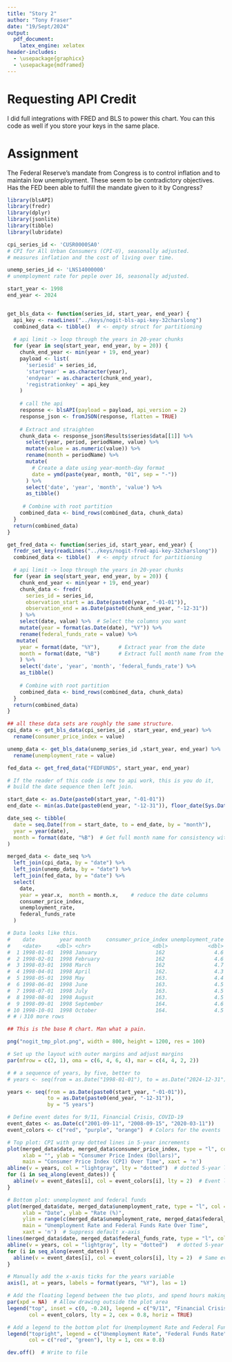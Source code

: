 ```yaml
---
title: "Story 2"
author: "Tony Fraser"
date: "19/Sept/2024"
output:
  pdf_document:
    latex_engine: xelatex
header-includes:
  - \usepackage{graphicx}
  - \usepackage{mdframed}
---
```


# Requesting API Credit
I did full integrations with FRED and BLS to power this chart. You can this code as well if you store your keys in the same place. 

# Assignment 

The Federal Reserve's mandate from Congress is to control inflation and to maintain low unemployment. These seem to be contradictory objectives. Has the FED been able to fulfill the mandate given to it by Congress?

\newpage

```r
library(blsAPI)
library(fredr) 
library(dplyr)
library(jsonlite)
library(tibble)
library(lubridate)

cpi_series_id <- 'CUSR0000SA0'
# CPI for All Urban Consumers (CPI-U), seasonally adjusted.
# measures inflation and the cost of living over time.

unemp_series_id <- 'LNS14000000'
# unemployment rate for peple over 16, seasonally adjusted.

start_year <- 1998
end_year <- 2024


get_bls_data <- function(series_id, start_year, end_year) { 
  api_key <- readLines("../keys/nogit-bls-api-key-32charslong")
  combined_data <- tibble()  # <- empty struct for partitioning 
  
  # api limit -> loop through the years in 20-year chunks 
  for (year in seq(start_year, end_year, by = 20)) {
    chunk_end_year <- min(year + 19, end_year)
    payload <- list(
      'seriesid' = series_id,
      'startyear' = as.character(year),
      'endyear' = as.character(chunk_end_year),
      'registrationkey' = api_key
    )
    
    # call the api
    response <- blsAPI(payload = payload, api_version = 2)
    response_json <- fromJSON(response, flatten = TRUE)
    
    # Extract and straighten
    chunk_data <- response_json$Results$series$data[[1]] %>%
      select(year, period, periodName, value) %>%
      mutate(value = as.numeric(value)) %>%  
      rename(month = periodName) %>%
      mutate(
        # Create a date using year-month-day format
        date = ymd(paste(year, month, "01", sep = "-"))  
      ) %>% 
      select('date', 'year', 'month', 'value') %>%
      as_tibble()
    
     # Combine with root partition
    combined_data <- bind_rows(combined_data, chunk_data)
  }    
  return(combined_data)
}

get_fred_data <- function(series_id, start_year, end_year) { 
  fredr_set_key(readLines("../keys/nogit-fred-api-key-32charslong"))
  combined_data <- tibble()  # <- empty struct for partitioning 

  # api limit -> loop through the years in 20-year chunks 
  for (year in seq(start_year, end_year, by = 20)) {
    chunk_end_year <- min(year + 19, end_year)
    chunk_data <- fredr(
      series_id = series_id,
      observation_start = as.Date(paste0(year, "-01-01")),
      observation_end = as.Date(paste0(chunk_end_year, "-12-31"))
    ) %>%
    select(date, value) %>%  # Select the columns you want
    mutate(year = format(as.Date(date), "%Y")) %>% 
    rename(federal_funds_rate = value) %>% 
   mutate(
    year = format(date, "%Y"),      # Extract year from the date
    month = format(date, "%B")      # Extract full month name from the date
    ) %>%
    select('date', 'year', 'month', 'federal_funds_rate') %>%
    as_tibble()
    
    # Combine with root partition
    combined_data <- bind_rows(combined_data, chunk_data)
  }
  return(combined_data)
}

## all these data sets are roughly the same structure. 
cpi_data <- get_bls_data(cpi_series_id , start_year, end_year) %>% 
  rename(consumer_price_index = value)

unemp_data <- get_bls_data(unemp_series_id ,start_year, end_year) %>%
  rename(unemployment_rate = value)

fed_data <- get_fred_data("FEDFUNDS", start_year, end_year)
```
```r
# If the reader of this code is new to api work, this is you do it, 
# build the date sequence then left join. 

start_date <- as.Date(paste0(start_year, "-01-01"))
end_date <- min(as.Date(paste0(end_year, "-12-31")), floor_date(Sys.Date(), "month") - months(1))

date_seq <- tibble(
  date = seq.Date(from = start_date, to = end_date, by = "month"),
  year = year(date),
  month = format(date, "%B")  # Get full month name for consistency with other data
)

merged_data <- date_seq %>%
  left_join(cpi_data, by = "date") %>%
  left_join(unemp_data, by = "date") %>%
  left_join(fed_data, by = "date") %>%
  select(
    date,
    year = year.x,  month = month.x,    # reduce the date columns
    consumer_price_index,
    unemployment_rate,
    federal_funds_rate
  )

# Data looks like this. 
#    date        year month     consumer_price_index unemployment_rate
#    <date>     <dbl> <chr>                    <dbl>             <dbl>
#  1 1998-01-01  1998 January                   162                4.6
#  2 1998-02-01  1998 February                  162                4.6
#  3 1998-03-01  1998 March                     162                4.7
#  4 1998-04-01  1998 April                     162.               4.3
#  5 1998-05-01  1998 May                       163.               4.4
#  6 1998-06-01  1998 June                      163.               4.5
#  7 1998-07-01  1998 July                      163.               4.5
#  8 1998-08-01  1998 August                    163.               4.5
#  9 1998-09-01  1998 September                 164.               4.6
# 10 1998-10-01  1998 October                   164.               4.5
# # ℹ 310 more rows
```
```r

## This is the base R chart. Man what a pain.

png("nogit_tmp_plot.png", width = 800, height = 1200, res = 100)

# Set up the layout with outer margins and adjust margins
par(mfrow = c(2, 1), oma = c(6, 4, 6, 4), mar = c(4, 4, 2, 2))

# # a sequence of years, by five, better to 
# years <- seq(from = as.Date("1998-01-01"), to = as.Date("2024-12-31"), by = "5 years")

years <- seq(from = as.Date(paste0(start_year, "-01-01")), 
             to = as.Date(paste0(end_year, "-12-31")), 
             by = "5 years")

# Define event dates for 9/11, Financial Crisis, COVID-19
event_dates <- as.Date(c("2001-09-11", "2008-09-15", "2020-03-11"))
event_colors <- c("red", "purple", "orange")  # Colors for the events

# Top plot: CPI with gray dotted lines in 5-year increments
plot(merged_data$date, merged_data$consumer_price_index, type = "l", col = "blue",
     xlab = "", ylab = "Consumer Price Index (Dollars)", 
     main = "Consumer Price Index (CPI) Over Time", xaxt = 'n')
abline(v = years, col = "lightgray", lty = "dotted")  # dotted 5-year lines
for (i in seq_along(event_dates)) {
  abline(v = event_dates[i], col = event_colors[i], lty = 2)  # Event lines in both charts
}

# Bottom plot: unemployment and federal funds 
plot(merged_data$date, merged_data$unemployment_rate, type = "l", col = "red",
     xlab = "Date", ylab = "Rate (%)",
     ylim = range(c(merged_data$unemployment_rate, merged_data$federal_funds_rate)),
     main = "Unemployment Rate and Federal Funds Rate Over Time", 
     xaxt = 'n')  # Suppress default x-axis
lines(merged_data$date, merged_data$federal_funds_rate, type = "l", col = "green")
abline(v = years, col = "lightgray", lty = "dotted")   # dotted 5-year lines
for (i in seq_along(event_dates)) {
  abline(v = event_dates[i], col = event_colors[i], lty = 2)  # Same event lines
}

# Manually add the x-axis ticks for the years variable
axis(1, at = years, labels = format(years, "%Y"), las = 1)

# Add the floating legend between the two plots, and spend hours making it fit in the right place.
par(xpd = NA)  # Allow drawing outside the plot area
legend("top", inset = c(0, -0.24), legend = c("9/11", "Financial Crisis", "COVID"),
       col = event_colors, lty = 2, cex = 0.8, horiz = TRUE)

# Add a legend to the bottom plot for Unemployment Rate and Federal Funds Rate
legend("topright", legend = c("Unemployment Rate", "Federal Funds Rate"),
       col = c("red", "green"), lty = 1, cex = 0.8)

dev.off()  # Write to file
```

\begin{mdframed}[linecolor=black, linewidth=3pt]
\begin{center}
\includegraphics[width=0.8\textwidth]{nogit_tmp_plot.png}
\end{center}
\end{mdframed}

